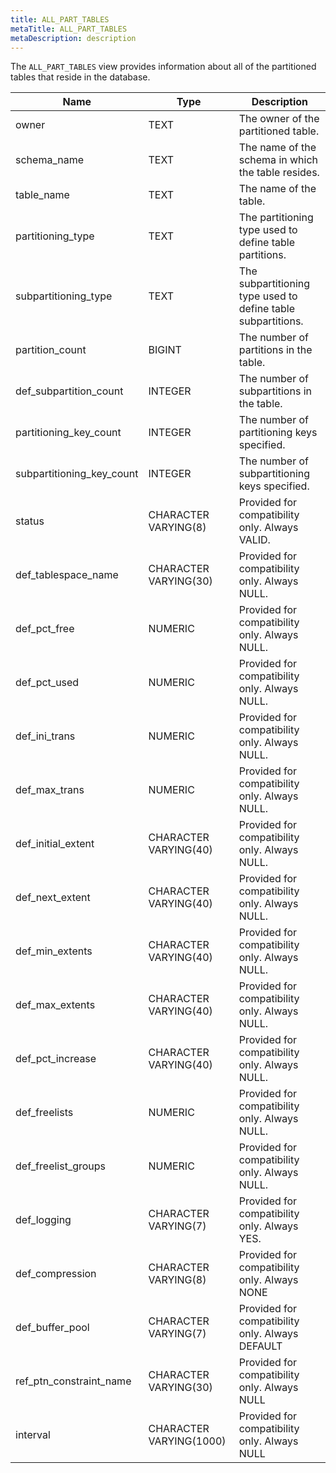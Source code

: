 ```yaml
---
title: ALL_PART_TABLES
metaTitle: ALL_PART_TABLES
metaDescription: description
---
```


The `ALL_PART_TABLES` view provides information about all of the
partitioned tables that reside in the database.

| Name                        | Type                    | Description                                                  |
| --------------------------- | ----------------------- | ------------------------------------------------------------ |
| owner                       | TEXT                    | The owner of the partitioned table.                          |
| schema_name                | TEXT                    | The name of the schema in which the table resides.           |
| table_name                 | TEXT                    | The name of the table.                                       |
| partitioning_type          | TEXT                    | The partitioning type used to define table partitions.       |
| subpartitioning_type       | TEXT                    | The subpartitioning type used to define table subpartitions. |
| partition_count            | BIGINT                  | The number of partitions in the table.                       |
| def_subpartition_count    | INTEGER                 | The number of subpartitions in the table.                    |
| partitioning_key_count    | INTEGER                 | The number of partitioning keys specified.                   |
| subpartitioning_key_count | INTEGER                 | The number of subpartitioning keys specified.                |
| status                      | CHARACTER VARYING(8)    | Provided for compatibility only. Always VALID.               |
| def_tablespace_name       | CHARACTER VARYING(30)   | Provided for compatibility only. Always NULL.                |
| def_pct_free              | NUMERIC                 | Provided for compatibility only. Always NULL.                |
| def_pct_used              | NUMERIC                 | Provided for compatibility only. Always NULL.                |
| def_ini_trans             | NUMERIC                 | Provided for compatibility only. Always NULL.                |
| def_max_trans             | NUMERIC                 | Provided for compatibility only. Always NULL.                |
| def_initial_extent        | CHARACTER VARYING(40)   | Provided for compatibility only. Always NULL.                |
| def_next_extent           | CHARACTER VARYING(40)   | Provided for compatibility only. Always NULL.                |
| def_min_extents           | CHARACTER VARYING(40)   | Provided for compatibility only. Always NULL.                |
| def_max_extents           | CHARACTER VARYING(40)   | Provided for compatibility only. Always NULL.                |
| def_pct_increase          | CHARACTER VARYING(40)   | Provided for compatibility only. Always NULL.                |
| def_freelists              | NUMERIC                 | Provided for compatibility only. Always NULL.                |
| def_freelist_groups       | NUMERIC                 | Provided for compatibility only. Always NULL.                |
| def_logging                | CHARACTER VARYING(7)    | Provided for compatibility only. Always YES.                 |
| def_compression            | CHARACTER VARYING(8)    | Provided for compatibility only. Always NONE                 |
| def_buffer_pool           | CHARACTER VARYING(7)    | Provided for compatibility only. Always DEFAULT              |
| ref_ptn_constraint_name  | CHARACTER VARYING(30)   | Provided for compatibility only. Always NULL                 |
| interval                    | CHARACTER VARYING(1000) | Provided for compatibility only. Always NULL                 |
